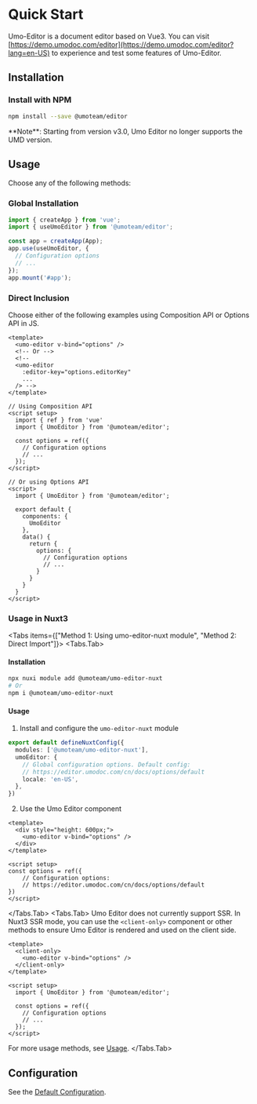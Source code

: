
# Quick Start

Umo-Editor is a document editor based on Vue3.
You can visit [https://demo.umodoc.com/editor](https://demo.umodoc.com/editor?lang=en-US) to experience and test some features of Umo-Editor.

## Installation

### Install with NPM

```sh npm2yarn
npm install --save @umoteam/editor
```

<Callout type="warning" emoji="⚠️">
**Note**: Starting from version v3.0, Umo Editor no longer supports the UMD version.
</Callout>

## Usage

Choose any of the following methods:

### Global Installation
```js filename="main.js"
import { createApp } from 'vue';
import { useUmoEditor } from '@umoteam/editor';

const app = createApp(App);
app.use(useUmoEditor, {
  // Configuration options
  // ...
});
app.mount('#app');
```

### Direct Inclusion

Choose either of the following examples using Composition API or Options API in JS.

```vue filename="component.vue"
<template>
  <umo-editor v-bind="options" />
  <!-- Or -->
  <!-- 
  <umo-editor 
    :editor-key="options.editorKey" 
    ... 
  /> -->
</template>

// Using Composition API
<script setup>
  import { ref } from 'vue'
  import { UmoEditor } from '@umoteam/editor';

  const options = ref({
    // Configuration options
    // ...
  });
</script>

// Or using Options API
<script>
  import { UmoEditor } from '@umoteam/editor';

  export default {
    components: {
      UmoEditor
    },
    data() {
      return {
        options: {
          // Configuration options
          // ...
        }
      }
    }
  }
</script>
```

### Usage in Nuxt3
<Tabs items={["Method 1: Using umo-editor-nuxt module", "Method 2: Direct Import"]}>
<Tabs.Tab>

#### Installation

```bash
npx nuxi module add @umoteam/umo-editor-nuxt
# Or
npm i @umoteam/umo-editor-nuxt
```

#### Usage

1. Install and configure the `umo-editor-nuxt` module

```ts filename="nuxt.config.ts"
export default defineNuxtConfig({
  modules: ['@umoteam/umo-editor-nuxt'],
  umoEditor: {
    // Global configuration options. Default config:
    // https://editor.umodoc.com/cn/docs/options/default
    locale: 'en-US',
  },
})
```

2. Use the Umo Editor component

```vue
<template>
  <div style="height: 600px;">
    <umo-editor v-bind="options" />
  </div>
</template>

<script setup>
const options = ref({
    // Configuration options:
    // https://editor.umodoc.com/cn/docs/options/default
})
</script>
```
</Tabs.Tab>
<Tabs.Tab>
Umo Editor does not currently support SSR. In Nuxt3 SSR mode, you can use the `<client-only>` component or other methods to ensure Umo Editor is rendered and used on the client side.

```vue {2,4} filename="component.vue"
<template>
  <client-only>
    <umo-editor v-bind="options" />
  </client-only>
</template>

<script setup>
  import { UmoEditor } from '@umoteam/editor';

  const options = ref({
    // Configuration options
    // ...
  });
</script>
```

For more usage methods, see [Usage](#usage).
</Tabs.Tab>
</Tabs>

## Configuration

See the [Default Configuration](./options/default).
